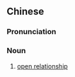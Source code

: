 {{also|开放式关系}}
==Chinese==
{{zh-forms|s=开放式关系|type=212}}

===Pronunciation===
{{zh-pron
|m=kāifàngshì guānxi
|cat=n
}}

===Noun===
{{zh-noun}}

# [[open relationship]]